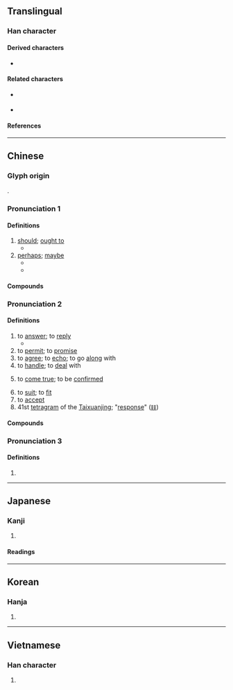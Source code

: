{{also|应|応}}
{{character info/new}}
==Translingual==
{{Han simplified forms|應|応|应}}

===Han character===
{{Han char|rn=61|rad=心|as=13|sn=16|four=00231|canj=IOGP,IGP|ids=⿸䧹心}}

====Derived characters====
* {{l|mul|[[㒣]], [[𡄖]], [[𡾶]], [[㣹]], [[𪯂]], [[㶐]], [[𭺓]], [[𥌾]], [[𥗡]], [[𧕄]], [[軈]], [[𮫪]], [[𪈠]], [[𧃽]]}}

====Related characters====
* {{l|mul|応}} {{q|Japanese [[shinjitai]]}}
* {{l|mul|应}} {{q|[[Simplified Chinese]]}}

====References====
{{Han ref|kx=0405.210|dkj=11330|dj=0746.020|hdz=42359.030|uh=61C9}}

----

==Chinese==
{{zh-forms|s=应|alt=譍,噟,応,𢈀,𢇭,𠩍,𤻮,𧭭,𡄖}}

===Glyph origin===
{{Han etym}}
{{Han compound|䧹|心|c1=p|c2=s|t2=heart|ls=psc}}.

===Pronunciation 1===
{{zh-pron
|m=yīng
|m-s=
|c=jing1
|c-t=
|g=
|h=pfs=yin
|j=
|mb=e̿ng
|md=ĭng
|mn=eng/èng
|mn-t=êng3/ing3
|mn-t_note=êng3 - literary; ing3 - vernacular
|w=1in
|x=
|dial=1
|mc=1
|oc=1,1
|cat=v,pn
}}
{{zh-attn-split}}

====Definitions====
{{zh-hanzi}}

# [[should]]; [[ought to]]
#* {{zh-x|文王 既 勤 止，我 應{yīng} 受 之。|King Wen laboured earnestly; Right is it we '''should''' have received [the kingdom].|ref=Shijing}}
# [[perhaps]]; [[maybe]]
#* {{zh-x|秋 來 應{yīng} 瘦 盡，偏 自 著[着] 腰身。||ref={{w|Northern and Southern Dynasties}}, Xu Ling (徐陵)}}
#* {{zh-x|此 曲{qǔ} 祇[只] 應{yīng} 天上 有，人間 能 得 幾 回 聞？|This tune is '''perhaps''' only present in Heaven; how many times can you hear this in the human world?|ref={{w|Tang Dynasty}}, Du Fu}}

====Compounds====
{{zh-der|fold=1|一應|一應俱全|不應|便應|大不應是|應付|應付帳款|應付票據|應分|應屆|應收帳款|應收帳款週轉率|應收票據|應有盡有|應用|應當|應繼分|應該|應選|應須|理應|相應|罪有應得|該應|道得應得|鰷魚溝水活，應笑北溟鯤|應山|應聲}}

===Pronunciation 2===
{{zh-pron
|m=yìng
|m-s=
|c=jing3
|c-t=
|g=
|h=pfs=en/yin/yín
|h_note=en - colloquial ("to reply"); yin - literary ("to agree, to handle"); yín - colloquial ("to promise")
|j=
|mb=
|md=éng
|mn=ìn/èng/eng
|mn_note=ìn - vernacular; èng - literary; eng - surname
|mn-t=êng3
|w=2in
|x=
|dial=2
|mc=2
|oc=n,2
|ma=
|cat=v
}}

====Definitions====
{{zh-hanzi}}

# to [[answer]]; to [[reply]]
#* {{zh-x|老子 漠然 不 應。|Laozi looked indifferent, and gave him no answer.|ref=Zhuangzi}}
# to [[permit]]; to [[promise]]
# to [[agree]]; to [[echo]]; to go [[along]] with
# to [[handle]]; to [[deal]] with
# {{lb|zh|of [[word]]s, etc.}} to [[come true]]; to be [[confirmed]]
# to [[suit]]; to [[fit]]
# to [[accept]]
# 41st [[tetragram]] of the [[Taixuanjing]]; "[[response]]" ([[𝌮]])

====Compounds====
{{zh-der|一呼百應|上朝取應|不可逆反應|不應|不良適應|中和反應|乘機應變|互感應|侍應生|供不應求|供應|供應|供應商|倒鐘擺效應|光位反應|光反應|光效應藝術|光電效應|內應|八方呼應|其應若響|凝結反應|制約反應|刺激反應論|前呼後應|包晶反應|包析反應|化學反應|博文反應系列|反應|取應|叩應|叫天天不應，叫地地不靈|可逆反應|同聲相應|吸熱反應|呼應|噭應|回應|因應|因應措施|因果報應|國際百科資料供應業務|城市熱效應|報應|報應不爽|報應刑|壓水式反應器|壓電效應|外合裡應|大蒜效應|天人感應|天理報應|太上感應篇|宋應星|定應|寶應|寶應縣|對應|山崩鐘應|平衡反應|得心應手|得手應心|心不應口|心手相應|心電感應|快滋生反應器|愛迪生效應|感應|慨然應允|應世|應乎人心|應付|應付自如|應付裕如|應允|應典|應制|應力|應募|應卯|應卯吃糧|應口|應召|應召女郎|應召站|應名|應名兒|應名點卯|應命|應和|應嘴應舌|應圖受籙|應天受命|應天府|應天從人|應天從民|應天從物|應天承運|應天書院|應天順人|應天順時|應天順民|應對|應對不窮|應對如流|應山縣|應市|應弦飲羽|應徵|應徵信|應急|應感|應戰|應手|應承|應捕|應接|應接不暇|應接如響|應援|應敵|應昂|應昌期圍棋教育基金會|應時|應時當令|應時而生|應景|應機權變|應機立斷|應權通變|應物|應物斯感|應物現形|應瑒|應璩|應用|應用套裝軟體|應用心理學|應用數學|應用文|應用科學|應用程式|應用語言學|應用軟體|應答|應答如流|應答如響|應籙受圖|應考|應聘|應聲|應聲而倒|應聲蟲|應舉|應規蹈矩|應訊|應許|應診|應詔|應試|應諾|應變|應變無方|應變隨機|應運|應運而出|應運而生|應運而起|應邀|應酬|應酬話|應鐘|應門|應際而生|應驗|應龍|承應|接應|接應不暇|支應|放熱反應|效應|救應|料應|暗反應|暗順應|月暈效應|有求必應|有求斯應|望風響應|東鳴西應|枹鼓相應|核反應|核反應器|核子反應|核子反應爐|機應|此發彼應|沸水式反應器|溫室效應|滿口應允|滿口應承|滿口答應|滿應滿許|照應|熱島效應|熱核反應|王應麟|瑞應|皮內反應法|相應|相應不理|磁感應|視覺適應|窮於應付|符應|答應|答應不迭|策應|結尾應酬語|線上叩應|聞風響應|聲叫聲應|聲應氣求|聲求氣應|肆應|臨機應變|自感應|虛應故事|表裡相應|裡應外合|言不應點|輕水反應器|輕水式反應器|輸贏無定，報應分明|連鎖反應|週末效應|過敏性反應|遙相應和|適應|還原反應|酬應|重水式反應器|銅山西崩，洛鐘東應|鏈鎖反應|防衛性反應|隨機應變|靈應|靜電感應|韋應物|響應|順人應天|順天應人|順天應時|順應|順應民心|順應潮流|領先反應法則|顯應|顯色反應|風從響應|首尾相應|高雄應用科技大學|點頭答應|黿鳴鱉應|應城}}

===Pronunciation 3===
{{zh-pron
|m=Yīng,Yìng,1nb=Mainland,2nb=Taiwan
|cat=pn
}}

====Definitions====
{{zh-hanzi}}
{{zh-wp|zh:應姓|en:Yīng}}

# {{surname|lang=zh}}

{{zh-cat|Intermediate|Elementary}}

----

==Japanese==
{{ja-kanji forms|応|應}}

===Kanji===
{{ja-kanji|grade=|rs=心13|shin=応}}

# {{ja-kyujitai spelling of|応}}

====Readings====
{{ja-readings
|goon=おう<おう
|kanon=よう<よう
|kun=こた-える<こた-へる, いら-える<いら-へる, あた-る<あた-る, まさ-に<まさ-に
}}

----

==Korean==

===Hanja===
{{ko-hanja|hangeul=응|eumhun=|rv=eung|mr=ŭng|y=ung}}

# {{defn|lang=ko|sort=心13}}

----

==Vietnamese==

===Han character===
{{vi-hantu|[[ứng]], [[ưng]], [[ừng]]|rs=心13}}

# {{defn|lang=vi|sort=心13}}